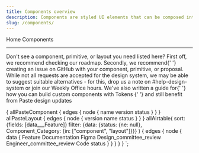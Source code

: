 ```yaml
---
title: Components overview
description: Components are styled UI elements that can be composed into any web-based user experience. They follow the WCAG 2.1 AA standard and the W3C ARIA authoring practices to ensure the best accessibility practices are baked into them.
slug: /components/
---
```



<Breadcrumb>
  <BreadcrumbItem href="/">Home</BreadcrumbItem>
</Breadcrumb>

<Heading as="h1" variant="heading10">
  Components
</Heading>

---

<ComponentOverviewTable
  categoryRoute={SidebarCategoryRoutes.COMPONENTS}
  componentsList={[...props.data.allAirtable.edges]}
/>

<Callout variant="neutral" marginY="space70">
  <CalloutHeading as="h2">Don't see a component, primitive, or layout you need listed here?</CalloutHeading>
  <CalloutList>
    <CalloutListItem>
      First off, we recommend <SiteLink href="/roadmap">checking our roadmap</SiteLink>.
    </CalloutListItem>
    <CalloutListItem>
      Secondly, we recommend{' '}
      <Anchor href="https://github.com/twilio-labs/paste/issues">creating an issue on GitHub</Anchor> with your
      component, primitive, or proposal.
    </CalloutListItem>
    <CalloutListItem>
      While not all requests are accepted for the design system, we may be able to suggest suitable alternatives - for
      this, drop us a note on #help-design-system or join our Weekly Office hours.
    </CalloutListItem>
    <CalloutListItem>
      We've also written a guide for{' '}
      <Anchor href="/customization/composing-custom-components-with-design-tokens">
        how you can build custom components with Tokens
      </Anchor>{' '}
      and still benefit from Paste design updates
    </CalloutListItem>
  </CalloutList>
</Callout>

  {
    allPasteComponent {
      edges {
        node {
          name
          version
          status
        }
      }
    }
    allPasteLayout {
      edges {
        node {
          version
          name
          status
        }
      }
    }
    allAirtable(
      sort: {fields: [data___Feature]}
      filter: {data: {status: {ne: null}, Component_Category: {in: ["component", "layout"]}}}
    ) {
      edges {
        node {
          data {
            Feature
            Documentation
            Figma
            Design_committee_review
            Engineer_committee_review
            Code
            status
          }
        }
      }
    }
  }
`;
